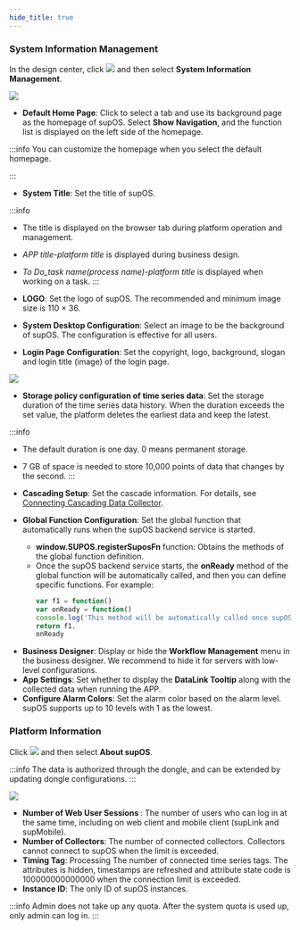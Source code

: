 ```yaml
---
hide_title: true
---
```


### System Information Management

In the design center, click <img src="https://wordpressfreezonex.oss-accelerate.aliyuncs.com/platform/6.png" /> and then select <strong>System Information Management</strong>.

<img width={450} id="system_settings__image_hn5_xcy_xtb" src="https://wordpressfreezonex.oss-accelerate.aliyuncs.com/platform/12.png" />

- <strong>Default Home Page</strong>: Click to select a tab and use its background page as the homepage of supOS. 
Select <strong>Show Navigation</strong>, and the function list is displayed on the left side of the homepage.

:::info
You can customize the homepage when you select the default homepage.

:::

- <strong>System Title</strong>: Set the title of supOS.

:::info
- The title is displayed on the browser tab during platform operation and management.
- <em>APP title-platform title</em> is displayed during business design.
- <em>To Do_task name(process name)-platform title</em> is displayed when working on a task.
:::

- <strong>LOGO</strong>: Set the logo of supOS. The recommended and minimum image size is 110 × 36.
- <strong>System Desktop Configuration</strong>: Select an image to be the background of supOS. The configuration is effective for all users.
- <strong>Login Page Configuration</strong>: Set the copyright, logo, background, slogan and login title (image) of the login page.

<img width={650} src="https://wordpressfreezonex.oss-accelerate.aliyuncs.com/platform/13.jpg" />

- <strong>Storage policy configuration of time series data</strong>: Set the storage duration of the
    time series data history. When the duration exceeds the set value, the
    platform deletes the earliest data and keep the latest.

:::info
- The default duration is one day. 0 means permanent storage.
- 7 GB of space is needed to store 10,000 points of data that changes by the second.
:::

- <strong>Cascading Setup</strong>: Set the cascade information. For details, see <a href="Connecting X-Collector/Connecting Cascading Collector">Connecting Cascading Data Collector</a>.
- <strong>Global Function Configuration</strong>: Set the global function that automatically runs when the supOS backend service is started.

<ul>
<ul>
<li><strong>window.SUPOS.registerSuposFn</strong> function: Obtains the methods of the global function definition.</li>
<li>Once the supOS backend service starts, the <strong>onReady</strong> method of the global function will be automatically called, and then you can define specific functions. For example:

```javascript
var f1 = function()
var onReady = function()
console.log('This method will be automatically called once supOS starts')
return f1,
onReady
```
   
</li>
</ul>
</ul>

- <strong>Business Designer</strong>: Display or hide the <strong>Workflow Management</strong> menu in the business designer. We recommend to hide it for servers with low-level configurations.
- <strong>App Settings</strong>: Set whether to display the <strong>DataLink Tooltip</strong> along with the collected data when running the APP.
- <strong>Configure Alarm Colors</strong>: Set the alarm color based on the alarm level. supOS supports up to 10 levels with 1 as the lowest.

### Platform Information


Click <img src="https://wordpressfreezonex.oss-accelerate.aliyuncs.com/platform/6.png" /> and then select <strong>About supOS</strong>.

:::info
The data is authorized through the dongle, and can be extended by updating dongle configurations.
:::

<img width={450} src="https://wordpressfreezonex.oss-accelerate.aliyuncs.com/platform/14.png"/>

- <strong> Number of Web User Sessions </strong>: The number of users who can log in at the same time, including on web client and mobile client (supLink and supMobile).
- <strong>Number of Collectors</strong>: The number of connected collectors. Collectors cannot connect to supOS when the limit is exceeded.
- <strong>Timing Tag</strong>: Processing The number of connected time series tags. The attributes is hidden, timestamps are refreshed and attribute state code is 100000000000000 when the connection limit is exceeded.
- <strong>Instance ID</strong>: The only ID of supOS instances.

:::info
Admin does not take up any quota. After the system quota is used up, only admin can log in.
:::



